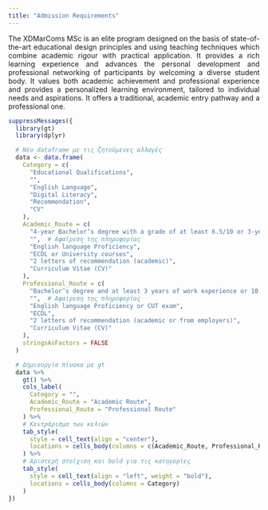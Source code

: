 ```yaml
---
title: "Admission Requirements"
---
```


<style>
p {
  text-align: justify;
}
</style>

<p> The XDMarComs MSc is an elite program designed on the basis of state-of-the-art educational design principles and using teaching techniques which combine academic rigour with practical application. It provides a rich learning experience and advances the personal development and professional networking of participants by welcoming a diverse student body. It values both academic achievement and professional experience and provides a personalized learning environment, tailored to individual needs and aspirations. It offers a traditional, academic entry pathway and a professional one.
</p>

```r
suppressMessages({
  library(gt)
  library(dplyr)

  # Νέο dataframe με τις ζητούμενες αλλαγές
  data <- data.frame(
    Category = c(
      "Educational Qualifications",
      "",
      "English Language",
      "Digital Literacy",
      "Recommendation",
      "CV"
    ),
    Academic_Route = c(
      "4-year Bachelor’s degree with a grade of at least 6.5/10 or 3-year Bachelor’s degree with a grade of at least 2:2 Honors - In both cases, the degree needs to have been obtained within the past 5 years.",
      "",  # Αφαίρεση της πληροφορίας
      "English language Proficiency",
      "ECDL or University courses",
      "2 letters of recommendation (academic)",
      "Curriculum Vitae (CV)"
    ),
    Professional_Route = c(
      "Bachelor’s degree and at least 3 years of work experience or 10 years of work experience",
      "",  # Αφαίρεση της πληροφορίας
      "English language Proficiency or CUT exam",
      "ECDL",
      "2 letters of recommendation (academic or from employers)",
      "Curriculum Vitae (CV)"
    ),
    stringsAsFactors = FALSE
  )

  # Δημιουργία πίνακα με gt
  data %>%
    gt() %>%
    cols_label(
      Category = "",
      Academic_Route = "Academic Route",
      Professional_Route = "Professional Route"
    ) %>%
    # Κεντράρισμα των κελιών
    tab_style(
      style = cell_text(align = "center"),
      locations = cells_body(columns = c(Academic_Route, Professional_Route))
    ) %>%
    # Αριστερή στοίχιση και bold για τις κατηγορίες
    tab_style(
      style = cell_text(align = "left", weight = "bold"),
      locations = cells_body(columns = Category)
    )
})
```
